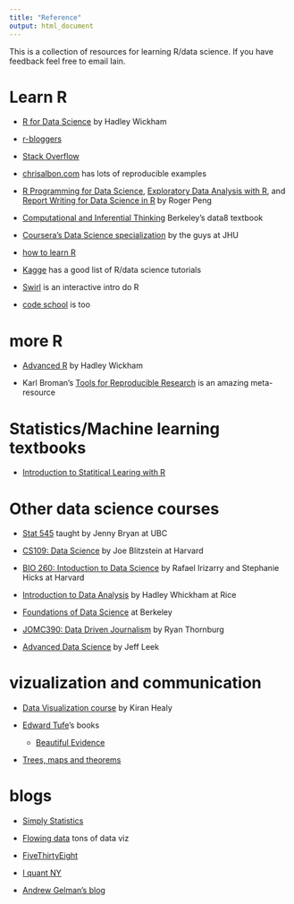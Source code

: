 ```yaml
---
title: "Reference"
output: html_document
---
```


This is a collection of resources for learning R/data science. If you have feedback feel free to email Iain.

# Learn R

- [R for Data Science](http://r4ds.had.co.nz/) by Hadley Wickham

- [r-bloggers](https://www.r-bloggers.com/)

- [Stack Overflow](http://stackoverflow.com/)
- [chrisalbon.com](http://chrisalbon.com/) has lots of reproducible examples

- [R Programming for Data Science](https://leanpub.com/rprogramming),  [Exploratory Data Analysis with R](https://leanpub.com/exdata), and [Report Writing for Data Science in R](https://leanpub.com/reportwriting) by Roger Peng

- [Computational and Inferential Thinking](http://www.inferentialthinking.com/index.html) Berkeley's data8 textbook

- [Coursera's Data Science specialization](https://www.coursera.org/specializations/jhu-data-science) by the guys at JHU

- [how to learn R](https://www.r-bloggers.com/how-to-learn-r-2/)

- [Kagge](https://www.kaggle.com/wiki/Tutorials) has a good list of R/data science tutorials

- [Swirl](http://swirlstats.com/) is an interactive intro do R

- [code school](https://www.codeschool.com/courses/try-r) is too

# more R

- [Advanced R](http://adv-r.had.co.nz/) by Hadley Wickham

- Karl Broman's [Tools for Reproducible Research](http://kbroman.org/Tools4RR/pages/resources.html) is an amazing meta-resource 


# Statistics/Machine learning textbooks

- [Introduction to Statitical Learing with R](http://www-bcf.usc.edu/~gareth/ISL/)

# Other data science courses

- [Stat 545](http://stat545.com/index.html) taught by Jenny Bryan at UBC

- [CS109: Data Science](http://cs109.github.io/2015/) by Joe Blitzstein at Harvard

- [BIO 260: Intoduction to Data Science](http://datasciencelabs.github.io/) by Rafael Irizarry and Stephanie Hicks at Harvard

- [Introduction to Data Analysis](http://stat405.had.co.nz/) by Hadley Whickham at Rice

- [Foundations of Data Science](https://data-8.appspot.com/sp16/course) at Berkeley 

- [JOMC390: Data Driven Journalism](http://ryanthornburg.com/about-contact/my-classes/syllabus-data-driven-journalism-jomc-390/) by Ryan Thornburg

- [Advanced Data Science](http://jtleek.com/advdatasci/) by Jeff Leek


# vizualization and communication

- [Data Visualization course](http://vissoc.co/index.html) by Kiran Healy

- [Edward Tufe](https://www.edwardtufte.com/tufte/)'s books 
    - [Beautiful Evidence](http://www.amazon.com/Beautiful-Evidence-Edward-R-Tufte/dp/1930824165)

- [Trees, maps and theorems](http://www.treesmapsandtheorems.com/)


# blogs
- [Simply Statistics](http://simplystatistics.org/) 

- [Flowing data](http://flowingdata.com/) tons of data viz

- [FiveThirtyEight](http://fivethirtyeight.com/)

- [I quant NY](http://iquantny.tumblr.com/)

- [Andrew Gelman's blog](http://andrewgelman.com/)


